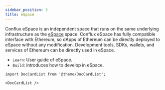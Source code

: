 ```yaml
---
sidebar_position: 3
title: eSpace
---
```


Conflux eSpace is an independent space that runs on the same underlying infrastructure as the [eSpace](../espace/espace.mdx) space. Conflux eSpace has fully compatible interface with Ethereum, so dApps of Ethereum can be directly deployed to eSpace without any modification. Development tools, SDKs, wallets, and services of Ethereum can be directly used in eSpace.

- `Learn`: User guide of eSpace.
- `Build`: introduces how to develop in eSpace.

```mdx-code-block
import DocCardList from '@theme/DocCardList';

<DocCardList />
```
